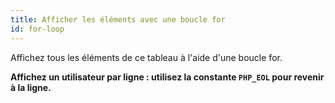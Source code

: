 ```yaml
---
title: Afficher les éléments avec une boucle for
id: for-loop
---
```


Affichez tous les éléments de ce tableau à l'aide d'une boucle for.

**Affichez un utilisateur par ligne : utilisez la constante `PHP_EOL` pour revenir à la ligne.**
